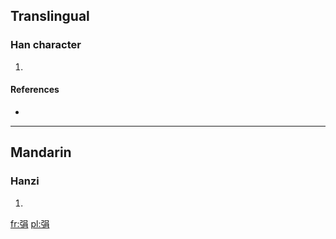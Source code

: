 ==Translingual==

===Han character===
{{Han char|rn=57|rad=弓|as=07|sn=10|four=|canj=弓口月 (NRB)}}

# {{defn|Han|sort=弓07}}

====References====
* {{Han ref|kx=0359.010|dkj=09792|dj=0675.180|hdz=20996.120|uh=5F32|ud=24370}}

----

==Mandarin==

===Hanzi===
{{cmn-hanzi|pin=[[xuān]] ([[xuan1]])|wg=hsüan<sup>1</sup>}}

# {{defn|Mandarin|sort=弓07}}

[[fr:弲]]
[[pl:弲]]